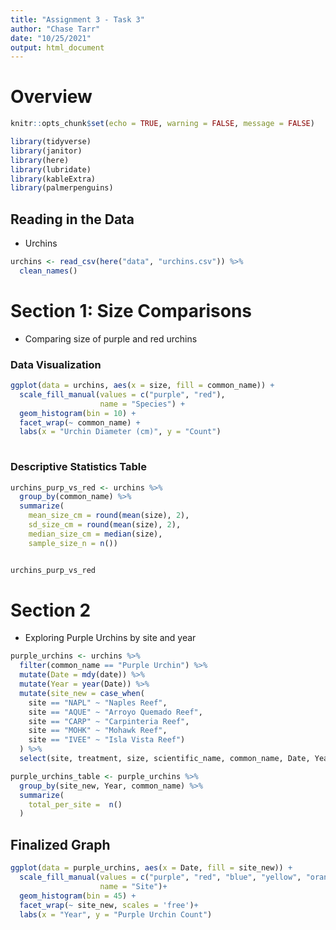 ```yaml
---
title: "Assignment 3 - Task 3"
author: "Chase Tarr"
date: "10/25/2021"
output: html_document
---
```

# Overview
```r
knitr::opts_chunk$set(echo = TRUE, warning = FALSE, message = FALSE)

library(tidyverse)
library(janitor)
library(here)
library(lubridate)
library(kableExtra)
library(palmerpenguins)

```

## Reading in the Data
 - Urchins
```r
urchins <- read_csv(here("data", "urchins.csv")) %>% 
  clean_names()
```

# Section 1: Size Comparisons
 - Comparing size of purple and red urchins

### Data Visualization 
```r
ggplot(data = urchins, aes(x = size, fill = common_name)) +
  scale_fill_manual(values = c("purple", "red"),
                    name = "Species") +
  geom_histogram(bin = 10) +
  facet_wrap(~ common_name) +
  labs(x = "Urchin Diameter (cm)", y = "Count")
  
```

### Descriptive Statistics Table
```r
urchins_purp_vs_red <- urchins %>% 
  group_by(common_name) %>% 
  summarize(
    mean_size_cm = round(mean(size), 2),
    sd_size_cm = round(mean(size), 2),
    median_size_cm = median(size),
    sample_size_n = n())


urchins_purp_vs_red
```

# Section 2
 - Exploring Purple Urchins by site and year
 
```r
purple_urchins <- urchins %>% 
  filter(common_name == "Purple Urchin") %>% 
  mutate(Date = mdy(date)) %>% 
  mutate(Year = year(Date)) %>% 
  mutate(site_new = case_when(
    site == "NAPL" ~ "Naples Reef",
    site == "AQUE" ~ "Arroyo Quemado Reef", 
    site == "CARP" ~ "Carpinteria Reef",
    site == "MOHK" ~ "Mohawk Reef",
    site == "IVEE" ~ "Isla Vista Reef")
  ) %>% 
  select(site, treatment, size, scientific_name, common_name, Date, Year, site_new)

purple_urchins_table <- purple_urchins %>% 
  group_by(site_new, Year, common_name) %>% 
  summarize(
    total_per_site =  n()
  )
```
 
## Finalized Graph

```r
ggplot(data = purple_urchins, aes(x = Date, fill = site_new)) +
  scale_fill_manual(values = c("purple", "red", "blue", "yellow", "orange"),
                    name = "Site")+
  geom_histogram(bin = 45) +
  facet_wrap(~ site_new, scales = 'free')+
  labs(x = "Year", y = "Purple Urchin Count")
```

 
